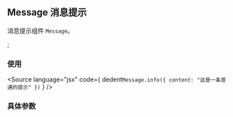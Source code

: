 <!-- Message Doc -->

## Message 消息提示

消息提示组件 `Message`。

<Meta title="Components/Message" component={Message} />;

### 使用

<Source
  language="jsx"
  code={
    dedent`
      Message.info({ content: "这是一条普通的提示" })
    `
  }
/>

### 具体参数

<ArgsTable of={Message} />

